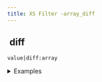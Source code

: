 ```yaml
---
title: XS Filter -array_diff
---
```


## <img src="../assets/docuBadge (11).png" alt="" data-size="line"> diff <a href="#xsarray_diff" id="xsarray_diff"></a>

`value|diff:array`

<details>

<summary>Examples</summary>

```javascript
[1,2,3]|diff:[2,3]    // Returns [1]
[4,5,6]|diff:[4,5]    // Returns [6]
```

</details>
